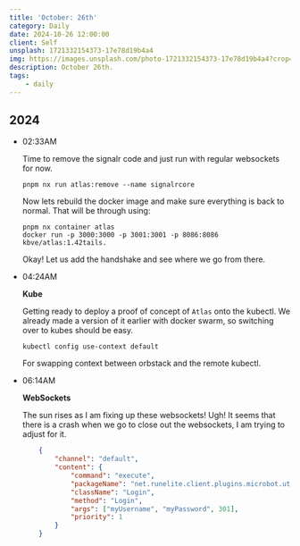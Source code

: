 ```yaml
---
title: 'October: 26th'
category: Daily
date: 2024-10-26 12:00:00
client: Self
unsplash: 1721332154373-17e78d19b4a4
img: https://images.unsplash.com/photo-1721332154373-17e78d19b4a4?crop=entropy&cs=srgb&fm=jpg&ixid=MnwzNjM5Nzd8MHwxfHJhbmRvbXx8fHx8fHx8fDE2ODE3NDg2ODY&ixlib=rb-4.0.3&q=85
description: October 26th.
tags:
    - daily
---
```



## 2024

-   02:33AM

    Time to remove the signalr code and just run with regular websockets for now.

    ```shell 
    pnpm nx run atlas:remove --name signalrcore
    ```

    Now lets rebuild the docker image and make sure everything is back to normal.
    That will be through using:

    ```shell
    pnpm nx container atlas
    docker run -p 3000:3000 -p 3001:3001 -p 8086:8086 kbve/atlas:1.42tails.
    ```

    Okay! Let us add the handshake and see where we go from there.

-   04:24AM

    **Kube**

    Getting ready to deploy a proof of concept of `Atlas` onto the kubectl.
    We already made a version of it earlier with docker swarm, so switching over to kubes should be easy.

    ```shell
    kubectl config use-context default
    ```
    
    For swapping context between orbstack and the remote kubectl.

-   06:14AM

    **WebSockets**

    The sun rises as I am fixing up these websockets! Ugh!
    It seems that there is a crash when we go to close out the websockets, I am trying to adjust for it.
    ```json
        {
            "channel": "default",
            "content": {
                "command": "execute",
                "packageName": "net.runelite.client.plugins.microbot.util.security",
                "className": "Login",
                "method": "Login",
                "args": ["myUsername", "myPassword", 301],
                "priority": 1
            }
        }
    ```
